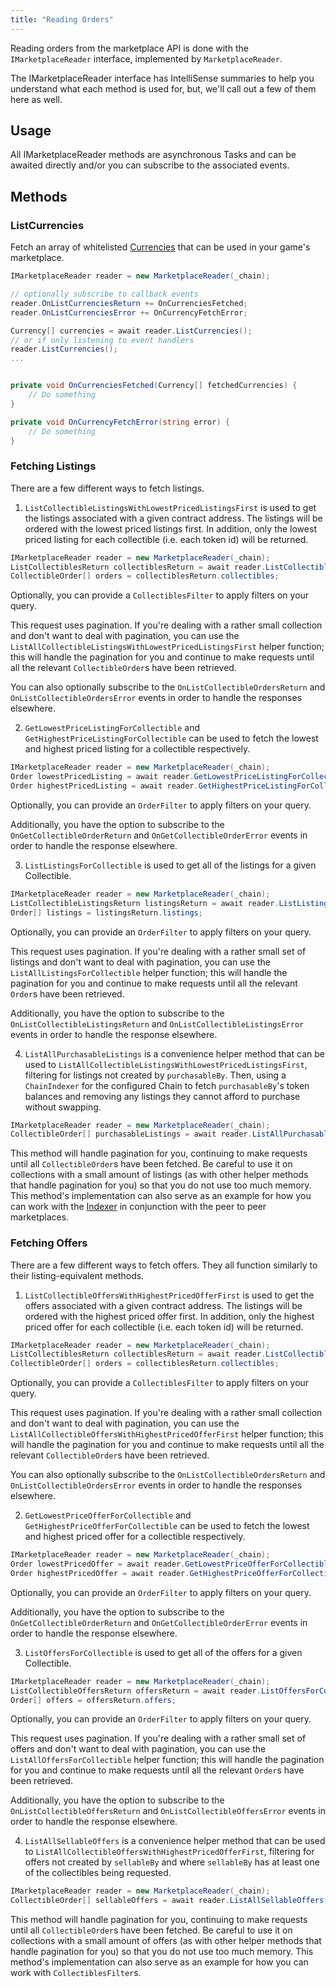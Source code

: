 ---
title: "Reading Orders"
---



Reading orders from the marketplace API is done with the `IMarketplaceReader` interface, implemented by `MarketplaceReader`.

The IMarketplaceReader interface has IntelliSense summaries to help you understand what each method is used for, but, we'll call out a few of them here as well.

## Usage

All IMarketplaceReader methods are asynchronous Tasks and can be awaited directly and/or you can subscribe to the associated events.

## Methods

### ListCurrencies

Fetch an array of whitelisted [Currencies](/sdk/unity/marketplace/intro#currencies) that can be used in your game's marketplace.

```csharp
IMarketplaceReader reader = new MarketplaceReader(_chain);

// optionally subscribe to callback events
reader.OnListCurrenciesReturn += OnCurrenciesFetched; 
reader.OnListCurrenciesError += OnCurrencyFetchError;

Currency[] currencies = await reader.ListCurrencies();
// or if only listening to event handlers
reader.ListCurrencies();
...


private void OnCurrenciesFetched(Currency[] fetchedCurrencies) {
    // Do something
}

private void OnCurrencyFetchError(string error) {
    // Do something
}
```

### Fetching Listings

There are a few different ways to fetch listings.

1. `ListCollectibleListingsWithLowestPricedListingsFirst` is used to get the listings associated with a given contract address. The listings will be ordered with the lowest priced listings first. In addition, only the lowest priced listing for each collectible (i.e. each token id) will be returned.

```csharp
IMarketplaceReader reader = new MarketplaceReader(_chain);
ListCollectiblesReturn collectiblesReturn = await reader.ListCollectibleListingsWithLowestPricedListingsFirst(myCollectionContractAddress);
CollectibleOrder[] orders = collectiblesReturn.collectibles;
```
Optionally, you can provide a `CollectiblesFilter` to apply filters on your query.

This request uses pagination. If you're dealing with a rather small collection and don't want to deal with pagination, you can use the `ListAllCollectibleListingsWithLowestPricedListingsFirst` helper function; this will handle the pagination for you and continue to make requests until all the relevant `CollectibleOrder`s have been retrieved.

You can also optionally subscribe to the `OnListCollectibleOrdersReturn` and `OnListCollectibleOrdersError` events in order to handle the responses elsewhere.

2. `GetLowestPriceListingForCollectible` and `GetHighestPriceListingForCollectible` can be used to fetch the lowest and highest priced listing for a collectible respectively.

```csharp
IMarketplaceReader reader = new MarketplaceReader(_chain);
Order lowestPricedListing = await reader.GetLowestPriceListingForCollectible(collectionContractAddress, tokenId);
Order highestPricedListing = await reader.GetHighestPriceListingForCollectible(collectionContractAddress, tokenId);
```
Optionally, you can provide an `OrderFilter` to apply filters on your query.

Additionally, you have the option to subscribe to the `OnGetCollectibleOrderReturn` and `OnGetCollectibleOrderError` events in order to handle the response elsewhere.

3. `ListListingsForCollectible` is used to get all of the listings for a given Collectible.

```csharp
IMarketplaceReader reader = new MarketplaceReader(_chain);
ListCollectibleListingsReturn listingsReturn = await reader.ListListingsForCollectible(collectionContractAddress, tokenId);
Order[] listings = listingsReturn.listings;
```
Optionally, you can provide an `OrderFilter` to apply filters on your query.

This request uses pagination. If you're dealing with a rather small set of listings and don't want to deal with pagination, you can use the `ListAllListingsForCollectible` helper function; this will handle the pagination for you and continue to make requests until all the relevant `Order`s have been retrieved.

Additionally, you have the option to subscribe to the `OnListCollectibleListingsReturn` and `OnListCollectibleListingsError` events in order to handle the response elsewhere.

4. `ListAllPurchasableListings` is a convenience helper method that can be used to `ListAllCollectibleListingsWithLowestPricedListingsFirst`, filtering for listings not created by `purchasableBy`. Then, using a `ChainIndexer` for the configured Chain to fetch `purchasableBy`'s token balances and removing any listings they cannot afford to purchase without swapping.

```csharp
IMarketplaceReader reader = new MarketplaceReader(_chain);
CollectibleOrder[] purchasableListings = await reader.ListAllPurchasableListings(userWalletAddress, collectionContractAddress);
```

This method will handle pagination for you, continuing to make requests until all `CollectibleOrder`s have been fetched. Be careful to use it on collections with a small amount of listings (as with other helper methods that handle pagination for you) so that you do not use too much memory. This method's implementation can also serve as an example for how you can work with the [Indexer](/sdk/unity/read-from-blockchain) in conjunction with the peer to peer marketplaces.

### Fetching Offers

There are a few different ways to fetch offers. They all function similarly to their listing-equivalent methods.

1. `ListCollectibleOffersWithHighestPricedOfferFirst` is used to get the offers associated with a given contract address. The listings will be ordered with the highest priced offer first. In addition, only the highest priced offer for each collectible (i.e. each token id) will be returned.

```csharp
IMarketplaceReader reader = new MarketplaceReader(_chain);
ListCollectiblesReturn collectiblesReturn = await reader.ListCollectibleOffersWithHighestPricedOfferFirst(myCollectionContractAddress);
CollectibleOrder[] orders = collectiblesReturn.collectibles;
```
Optionally, you can provide a `CollectiblesFilter` to apply filters on your query.

This request uses pagination. If you're dealing with a rather small collection and don't want to deal with pagination, you can use the `ListAllCollectibleOffersWithHighestPricedOfferFirst` helper function; this will handle the pagination for you and continue to make requests until all the relevant `CollectibleOrder`s have been retrieved.

You can also optionally subscribe to the `OnListCollectibleOrdersReturn` and `OnListCollectibleOrdersError` events in order to handle the responses elsewhere.

2. `GetLowestPriceOfferForCollectible` and `GetHighestPriceOfferForCollectible` can be used to fetch the lowest and highest priced offer for a collectible respectively.

```csharp
IMarketplaceReader reader = new MarketplaceReader(_chain);
Order lowestPricedOffer = await reader.GetLowestPriceOfferForCollectible(collectionContractAddress, tokenId);
Order highestPricedOffer = await reader.GetHighestPriceOfferForCollectible(collectionContractAddress, tokenId);
```
Optionally, you can provide an `OrderFilter` to apply filters on your query.

Additionally, you have the option to subscribe to the `OnGetCollectibleOrderReturn` and `OnGetCollectibleOrderError` events in order to handle the response elsewhere.

3. `ListOffersForCollectible` is used to get all of the offers for a given Collectible.

```csharp
IMarketplaceReader reader = new MarketplaceReader(_chain);
ListCollectibleOffersReturn offersReturn = await reader.ListOffersForCollectible(collectionContractAddress, tokenId);
Order[] offers = offersReturn.offers;
```
Optionally, you can provide an `OrderFilter` to apply filters on your query.

This request uses pagination. If you're dealing with a rather small set of offers and don't want to deal with pagination, you can use the `ListAllOffersForCollectible` helper function; this will handle the pagination for you and continue to make requests until all the relevant `Order`s have been retrieved.

Additionally, you have the option to subscribe to the `OnListCollectibleOffersReturn` and `OnListCollectibleOffersError` events in order to handle the response elsewhere.

4. `ListAllSellableOffers` is a convenience helper method that can be used to `ListAllCollectibleOffersWithHighestPricedOfferFirst`, filtering for offers not created by `sellableBy` and where `sellableBy` has at least one of the collectibles being requested.

```csharp
IMarketplaceReader reader = new MarketplaceReader(_chain);
CollectibleOrder[] sellableOffers = await reader.ListAllSellableOffers(userWalletAddress, collectionContractAddress);
```

This method will handle pagination for you, continuing to make requests until all `CollectibleOrder`s have been fetched. Be careful to use it on collections with a small amount of offers (as with other helper methods that handle pagination for you) so that you do not use too much memory. This method's implementation can also serve as an example for how you can work with `CollectiblesFilter`s.

